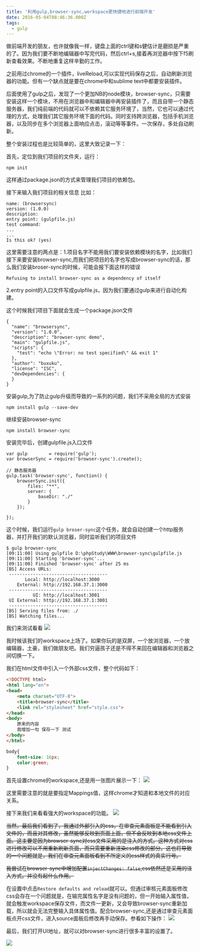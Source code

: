 ```yaml
---
title: '利用gulp,browser-sync,workspace更快捷地进行前端开发'
date: 2016-05-04T08:46:36.000Z
tags:
  - gulp
---
```


做前端开发的朋友，也许就像我一样，键盘上面的ctrl键和s健估计是磨损是严重的了。因为我们要不断地编辑器中写完代码，然后ctrl+s,接着再浏览器中按下f5刷新查看效果。不断地重复这样辛勤的工作。

之前用过chrome的一个插件，liveReload,可以实现代码保存之后，自动刷新浏览器的功能。但有一个缺点就是要在chrome中和sublime text中都要安装插件。

后面使用了gulp之后，发现了一个更加NB的node模块，browser-sync，只需要安装这样一个模块，不用在浏览器中和编辑器中再安装插件了，而且自带一个静态服务器，我们纯前端的代码就可以不依赖其它服务环境了，当然，它也可以通过代理的方式，处理我们其它服务环境下面的代码。同时支持跨浏览器，包括手机浏览器，以及同步在多个浏览器上面响应点击，滚动等等事件。一次保存，多处自动刷新。

整个安装过程也是比较简单的，这里大致记录一下：

首先，定位到我们项目的文件夹，运行：
```
npm init
```
这样通过package.json的方式来管理我们项目的依赖包。

接下来输入我们项目的相关信息 比如：
```
name: (browsersync) 
version: (1.0.0) 
description: 
entry point: (gulpfile.js) 
test command: 
...
...
Is this ok? (yes) 
```

这里需要注意的两点是：1.项目名字不能用我们要安装依赖模块的名字，比如我们接下来要安装browser-sync,而我们把项目的名字也写成browser-sync的话，那么我们安装broser-sync的时候，可能会报下面这样的错误
```
Refusing to install browser-sync as a dependency of itself
```
2.entry point的入口文件写成gulpfile.js，因为我们要通过gulp来进行自动化构建。


这个时候我们项目下面就会生成一个package.json文件

```
{
  "name": "browsersync",
  "version": "1.0.0",
  "description": "browser-sync demo",
  "main": "gulpfile.js",
  "scripts": {
    "test": "echo \"Error: no test specified\" && exit 1"
  },
  "author": "buxuku",
  "license": "ISC",
  "devDependencies": {
  }
}
```

安装gulp,为了防止gulp升级而导致的一系列的问题，我们不采用全局的方式安装
```
npm install gulp --save-dev
```
继续安装browser-sync

```
npm install browser-sync
```

安装完毕后，创建gulpfile.js入口文件

```
var gulp        = require('gulp');
var browserSync = require('browser-sync').create();

// 静态服务器
gulp.task('browser-sync', function() {
    browserSync.init({
    	files: "**",
        server: {
            baseDir: "./"
        }
    });

});
```
这个时候，我们运行`gulp broser-sync`这个任务，就会自动创建一个http服务器，并打开我们的默认浏览器，同时监听我们的项目文件

```
$ gulp browser-sync
[09:11:00] Using gulpfile D:\phpStudy\WWW\browser-sync\gulpfile.js
[09:11:00] Starting 'browser-sync'...
[09:11:00] Finished 'browser-sync' after 25 ms
[BS] Access URLs:
 -------------------------------------
       Local: http://localhost:3000
    External: http://192.168.37.1:3000
 -------------------------------------
          UI: http://localhost:3001
 UI External: http://192.168.37.1:3001
 -------------------------------------
[BS] Serving files from: ./
[BS] Watching files...
```
我们来测试看看
![](http://7te946.com1.z0.glb.clouddn.com/16-5-4/93188300.jpg)

我时候该我们的workspace上场了。如果你玩的是双屏，一个放浏览器，一个放编辑器，土豪，我们做朋友吧。我们穷逼孩子还是不得不来回在编辑器和浏览器之间切换一下。

我们在html文件中引入一个外部css文件，整个代码如下：
```html
<!DOCTYPE html>
<html lang="en">
<head>
	<meta charset="UTF-8">
	<title>browser-sync</title>
	<link rel="stylesheet" href="style.css">
</head>
<body>
	原来的内容
	我增加一句 保存一下 测试
</body>
</html>
```
```css
body{
	font-size: 16px;
	color:green;
}
```
首先设置chrome的workspace,还是用一张图片展示一下：
![](http://7te946.com1.z0.glb.clouddn.com/16-5-4/18265961.jpg)

这里需要注意的就是要指定Mappings值，这样chrome才知道和本地文件的对应关系。

接下来我们来看看强大的workspace的功能。
![](http://7te946.com1.z0.glb.clouddn.com/16-5-4/7876929.jpg)

~~当然，最后我们看到了，我通过外部引入的css，在审查元素面板是不能看到引入文件的，而且对其修改，虽然能够反映到页面上面，但不会反映到本地css文件上面。这主要是因为browser-sync对css文件采用的是注入的方式。这种方式对css进行修改可以不用重新刷新页面，而只需要重新渲染css修改的部分。这也将导致的一个问题就是，我们在审查元素面板看到不所定义的css样式的真实行号。~~

~~我尝试在browser-sync中增加配置`injectChanges: false`,css依然还是采用的注入方式。并没有起什么作用。~~

在设置中点击`Restore defaults and reload`就可以。但通过审核元素面板修改css会存在一个问题就是，在输完属性名字是没有问题的，但一开始输入属性值，就会触发workspace保存文件，而文件一更新，又会导致browser-sync重新加载，所以就会无法完整输入具体属性值。配合browser-sync,还是通过审查元素面板点开css文件，进入source面板后修改再手动保存。参看如下操作：
![](http://7te946.com1.z0.glb.clouddn.com/16-5-4/6855632.jpg)

最后，我们打开UI地址，就可以对browser-sync进行很多丰富的设置了。

![](http://7te946.com1.z0.glb.clouddn.com/16-5-4/79609084.jpg)
